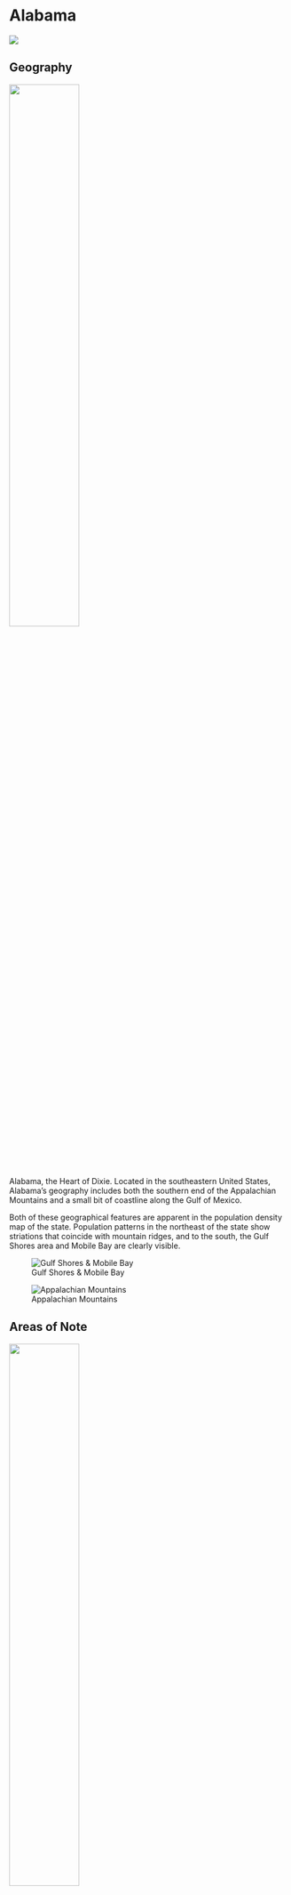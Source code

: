 # Alabama


![](assets/alabama/alabama_titled@0.5x.png){.lightbox}

## Geography {.unnumbered}

![](assets/alabama/state_location.svg){.figure-right width=50%}

Alabama, the Heart of Dixie. Located in the southeastern United States, Alabama's geography includes both the southern end of the Appalachian Mountains and a small bit of coastline along the Gulf of Mexico.



Both of these geographical features are apparent in the population density map of the state. Population patterns in the northeast of the state show striations that coincide with mountain ridges, and to the south, the Gulf Shores area and Mobile Bay are clearly visible.

:::{layout-ncol=2}
![Gulf Shores & Mobile Bay](assets/alabama/mobile_closeup@0.5x.png){.lightbox group="closeup"}

![Appalachian Mountains](assets/alabama/ne_closeup@0.5x.png){.lightbox group="closeup"}
:::

## Areas of Note {.unnumbered}

![](assets/alabama/urban_areas@0.25x.png){.lightbox .figure-right width=50%}

Alabama's capital is evident as the most populated area of the state...JK! Birmingham jumps out as the most populous urban area (and smack dab in the middle of the state, at that), but the capital, Montgomery, registers as less than a college town.

Interestingly, the northeast region of the state, characterized by the southern tail of the Appalachian Mountains, shows broader general population than the southwest (aside from Mobile area). This southwest region largely coincides with the East Gulf Coastal Plain geological section of Alabama.

![Source: [Geological Survey of Alabama](https://www.gsa.state.al.us/gsa/geologic/algeology/algphysiographic)](assets/alabama/physio_map.jpg){.lightbox}

The fertile soil of this area attracted the development of cotton plantations in the 19th century, and these plantations were worked by enslaved African Americans. After the civil war, many of these freed slaves stayed in the area--to this day, the population of the Black Belt is majority Black, lending additional meaning to the term.

So, to sum up, this southwest coastal plains region has traditionally been devoted to agriculture, a land use that is inherently low-density. Add on top of that the social and political ramifications of slavery and the civil war, one of which being the great migration of African Americans from the southern United States to the north in search of better opportunities.

I think that gives us a pretty good idea as to why this region is more sparsely populated.
